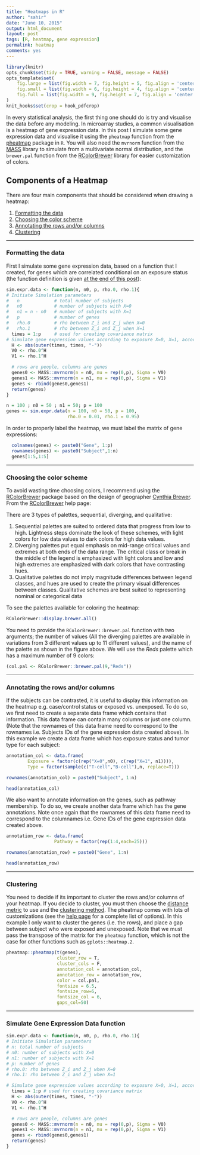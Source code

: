 ```yaml
---
title: "Heatmaps in R"
author: "sahir"
date: "June 10, 2015"
output: html_document
layout: post
tags: [R, heatmap, gene expression]
permalink: heatmap
comments: yes
---
```


```r
library(knitr)
opts_chunk$set(tidy = TRUE, warning = FALSE, message = FALSE)
opts_template$set(
    fig.large = list(fig.width = 7, fig.height = 5, fig.align = 'center', fig.pos = 'h'),
    fig.small = list(fig.width = 6, fig.height = 4, fig.align = 'center', fig.pos = 'h'),
    fig.full = list(fig.width = 9, fig.height = 7, fig.align = 'center', fig.pos = 'h')
)
knit_hooks$set(crop = hook_pdfcrop)
```

In every statistical analysis, the first thing one should do is try and visualise the data before any modeling. In microarray studies, a common visualisation is a heatmap of gene expression data. In this post I simulate some gene expression data and visualise it using the `pheatmap` function from the [pheatmap](http://cran.r-project.org/web/packages/pheatmap/) package in `R`. You will also need the `mvrnorm` function from the [MASS](http://cran.r-project.org/web/packages/MASS/index.html) library to simulate from a multivariate normal distribution, and the `brewer.pal` function from the [RColorBrewer](http://cran.r-project.org/web/packages/RColorBrewer/index.html) library for easier customization of colors. 

<!--more-->

## Components of a Heatmap

There are four main components that should be considered when drawing a heatmap:

1. [Formatting the data](#data)
2. [Choosing the color scheme](#color)
3. [Annotating the rows and/or columns](#annotate)
4. [Clustering](#color)

----

### Formatting the data<a name="data"></a>

First I simulate some gene expression data, based on a function that I created, for genes which are correlated conditional on an exposure status (the function definition is given [at the end of this post](#function)):

```r
sim.expr.data <- function(n, n0, p, rho.0, rho.1){
# Initiate Simulation parameters
#   n             # total number of subjects
#   n0            # number of subjects with X=0
#   n1 = n - n0   # number of subjects with X=1
#   p             # number of genes
#   rho.0         # rho between Z_i and Z_j when X=0
#   rho.1         # rho between Z_i and Z_j when X=1
  times = 1:p     # used for creating covariance matrix
# Simulate gene expression values according to exposure X=0, X=1, according to a centered multivariate normal distribution with covariance between Z_i and Z_j being rho^|i-j|
  H <- abs(outer(times, times, "-"))
  V0 <- rho.0^H
  V1 <- rho.1^H

  # rows are people, columns are genes
  genes0 <- MASS::mvrnorm(n = n0, mu = rep(0,p), Sigma = V0)
  genes1 <- MASS::mvrnorm(n = n1, mu = rep(0,p), Sigma = V1)
  genes <- rbind(genes0,genes1)
  return(genes)
}
```

```r
n = 100 ; n0 = 50 ; n1 = 50; p = 100
genes <- sim.expr.data(n = 100, n0 = 50, p = 100, 
                       rho.0 = 0.01, rho.1 = 0.95)
```

In order to properly label the heatmap, we must label the matrix of gene expressions:
```r
  colnames(genes) <- paste0("Gene", 1:p)
  rownames(genes) <- paste0("Subject",1:n)
  genes[1:5,1:5]
```

----

### Choosing the color scheme<a name="color"></a>

To avoid wasting time choosing colors, I recommend using the [RColorBrewer](http://cran.r-project.org/web/packages/RColorBrewer/index.html) package based on the design of geographer [Cynthia Brewer](http://colorbrewer2.org/). From the [RColorBrewer](http://cran.r-project.org/web/packages/RColorBrewer/index.html) help page:

There are 3 types of palettes, sequential, diverging, and qualitative:

1. Sequential palettes are suited to ordered data that progress from low to high. Lightness steps dominate the look of these schemes, with light colors for low data values to dark colors for high data values.
2. Diverging palettes put equal emphasis on mid-range critical values and extremes at both ends of the data range. The critical class or break in the middle of the legend is emphasized with light colors and low and high extremes are emphasized with dark colors that have contrasting hues.
3. Qualitative palettes do not imply magnitude differences between legend classes, and hues are used to create the primary visual differences between classes. Qualitative schemes are best suited
to representing nominal or categorical data

To see the palettes available for coloring the heatmap:
```r
RColorBrewer::display.brewer.all()
```

You need to provide the `RColorBrewer::brewer.pal` function with two arguments; the number of values (All the diverging palettes are available in variations from 3 different values up to 11 different values), and the name of the palette as shown in the figure above. We will use the _Reds_ palette which has a maximum number of 9 colors:
```r
(col.pal <- RColorBrewer::brewer.pal(9,"Reds"))
```


----

### Annotating the rows and/or columns<a name="annotate"></a>

If the subjects can be contrasted, it is useful to display this information on the heatmap e.g. case/control status or exposed vs. unexposed. To do so, we first need to create a separate data frame which contains that information. This data frame can contain many columns or just one column. (Note that the rownames of this data frame need to correspond to the rownames i.e. Subjects IDs of the gene expression data created above). In this example we create a data frame which has exposure status and tumor type for each subject:
```r
annotation_col <- data.frame(
        Exposure = factor(c(rep("X=0",n0), c(rep("X=1", n1)))),
        Type = factor(sample(c("T-cell","B-cell"),n, replace=T)))

rownames(annotation_col) = paste0("Subject", 1:n)

head(annotation_col)
```

We also want to annotate information on the genes, such as pathway membership. To do so, we create another data frame which has the gene annotations. Note once again that the rownames of this data frame need to correspond to the columnames i.e. Gene IDs of the gene expression data created above.
```r
annotation_row <- data.frame(
                  Pathway = factor(rep(1:4,each=25)))

rownames(annotation_row) = paste0("Gene", 1:n)

head(annotation_row)
```


----

### Clustering<a name="cluster"></a>

You need to decide if its important to cluster the rows and/or columns of your heatmap. If you decide to cluster, you must then choose the [distance metric](https://stat.ethz.ch/R-manual/R-devel/library/stats/html/dist.html) to use and the [clustering method](https://stat.ethz.ch/R-manual/R-devel/library/stats/html/hclust.html). 
The pheatmap comes with lots of customizations (see the [help page](http://cran.r-project.org/web/packages/pheatmap/pheatmap.pdf) for a complete list of options). In this example I only want to cluster the genes (i.e. the rows), and place a gap between subject who were exposed and unexposed. Note that we must pass the transpose of the matrix for the `pheatmap` function, which is not the case for other functions such as `gplots::heatmap.2`.
```r
pheatmap::pheatmap(t(genes), 
                   cluster_row = T,
                   cluster_cols = F,
                   annotation_col = annotation_col,
                   annotation_row = annotation_row,
                   color = col.pal, 
                   fontsize = 6.5,
                   fontsize_row=6, 
                   fontsize_col = 6,
                   gaps_col=50)
```


----

### Simulate Gene Expression Data function<a name="function"></a>

```r
sim.expr.data <- function(n, n0, p, rho.0, rho.1){
# Initiate Simulation parameters
# n: total number of subjects
# n0: number of subjects with X=0
# n1: number of subjects with X=1
# p: number of genes
# rho.0: rho between Z_i and Z_j when X=0
# rho.1: rho between Z_i and Z_j when X=1

# Simulate gene expression values according to exposure X=0, X=1, according to a centered multivariate normal distribution with covariance between Z_i and Z_j being rho^|i-j|
  times = 1:p # used for creating covariance matrix
  H <- abs(outer(times, times, "-"))
  V0 <- rho.0^H
  V1 <- rho.1^H

  # rows are people, columns are genes
  genes0 <- MASS::mvrnorm(n = n0, mu = rep(0,p), Sigma = V0)
  genes1 <- MASS::mvrnorm(n = n1, mu = rep(0,p), Sigma = V1)
  genes <- rbind(genes0,genes1)
  return(genes)
}
```

